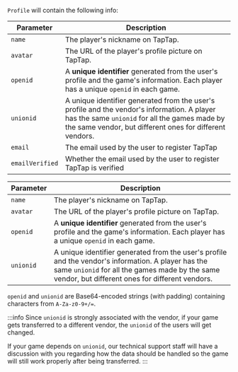 
`Profile` will contain the following info:

<Conditional region="global">

| Parameter | Description                                                                                                                                                                                              |
| --------- | -------------------------------------------------------------------------------------------------------------------------------------------------------------------------------------------------------- |
| `name`    | The player's nickname on TapTap.                                                                                                                                                                         |
| `avatar`  | The URL of the player's profile picture on TapTap.                                                                                                                                                       |
| `openid`  | A **unique identifier** generated from the user's profile and the game's information. Each player has a unique `openid` in each game.                                                                    |
| `unionid` | A unique identifier generated from the user's profile and the vendor's information. A player has the same `unionid` for all the games made by the same vendor, but different ones for different vendors. |
| `email`   | The email used by the user to register TapTap |
| `emailVerified`   | Whether the email used by the user to register TapTap is verified |

</Conditional>

<Conditional region="cn">

| Parameter | Description                                                                                                                                                                                              |
| --------- | -------------------------------------------------------------------------------------------------------------------------------------------------------------------------------------------------------- |
| `name`    | The player's nickname on TapTap.                                                                                                                                                                         |
| `avatar`  | The URL of the player's profile picture on TapTap.                                                                                                                                                       |
| `openid`  | A **unique identifier** generated from the user's profile and the game's information. Each player has a unique `openid` in each game.                                                                    |
| `unionid` | A unique identifier generated from the user's profile and the vendor's information. A player has the same `unionid` for all the games made by the same vendor, but different ones for different vendors. |

</Conditional>

`openid` and `unionid` are Base64-encoded strings (with padding) containing characters from `A-Za-z0-9+/=`.

:::info
Since `unionid` is strongly associated with the vendor, if your game gets transferred to a different vendor, the `unionid` of the users will get changed.

If your game depends on `unionid`, our technical support staff will have a discussion with you regarding how the data should be handled so the game will still work properly after being transferred.
:::
